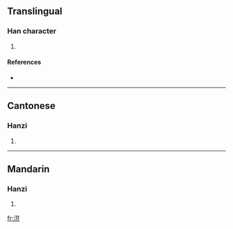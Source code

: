 ==Translingual==

===Han character===
{{Han char|rn=85|rad=水|as=07|sn=10|four=3111<sub>8</sub>|canj=水一口廿 (EMRT)}}

# {{defn|Han|sort=水07}}

====References====
* {{Han ref|kx=0624.040|dkj=17468|dj=1021.190|hdz=31620.020|uh=6D62|ud=28002|bh=D24D|bd=53837}}

----

==Cantonese==

===Hanzi===
{{yue-hanzi|jyut=|y=dau6}}

# {{defn|Cantonese}}

----

==Mandarin==

===Hanzi===
{{cmn-hanzi|pin=[[dòu]] ([[dou4]])|wg=tou<sup>4</sup>}}

# {{defn|Mandarin}}

[[fr:浢]]